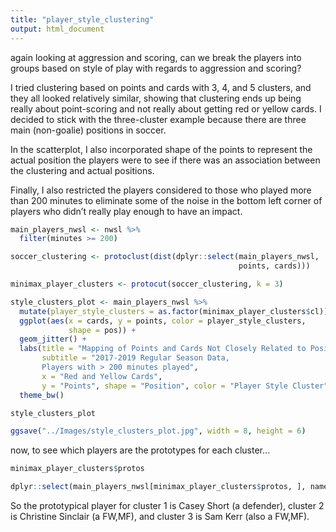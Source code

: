 ```yaml
---
title: "player_style_clustering"
output: html_document
---
```

again looking at aggression and scoring, can we break the players into groups based on style of play with regards to aggression and scoring?

I tried clustering based on points and cards with 3, 4, and 5 clusters, and they all looked relatively similar, showing that clustering ends up being really about point-scoring and not really about getting red or yellow cards. I decided to stick with the three-cluster example because there are three main (non-goalie) positions in soccer.

In the scatterplot, I also incorporated shape of the points to represent the actual position the players were to see if there was an association between the clustering and actual positions.

Finally, I also restricted the players considered to those who played more than 200 minutes to eliminate some of the noise in the bottom left corner of players who didn't really play enough to have an impact.

```r
main_players_nwsl <- nwsl %>%
  filter(minutes >= 200)

soccer_clustering <- protoclust(dist(dplyr::select(main_players_nwsl, 
                                                   points, cards)))

minimax_player_clusters <- protocut(soccer_clustering, k = 3)

style_clusters_plot <- main_players_nwsl %>%
  mutate(player_style_clusters = as.factor(minimax_player_clusters$cl)) %>%
  ggplot(aes(x = cards, y = points, color = player_style_clusters,
             shape = pos)) +
  geom_jitter() +
  labs(title = "Mapping of Points and Cards Not Closely Related to Position", 
       subtitle = "2017-2019 Regular Season Data, 
       Players with > 200 minutes played", 
       x = "Red and Yellow Cards", 
       y = "Points", shape = "Position", color = "Player Style Cluster") +
  theme_bw()

style_clusters_plot

ggsave("../Images/style_clusters_plot.jpg", width = 8, height = 6)
```
now, to see which players are the prototypes for each cluster...

```r
minimax_player_clusters$protos

dplyr::select(main_players_nwsl[minimax_player_clusters$protos, ], name, points, cards)
```
So the prototypical player for cluster 1 is Casey Short (a defender), cluster 2 is Christine Sinclair (a FW,MF), and cluster 3 is Sam Kerr (also a FW,MF).
